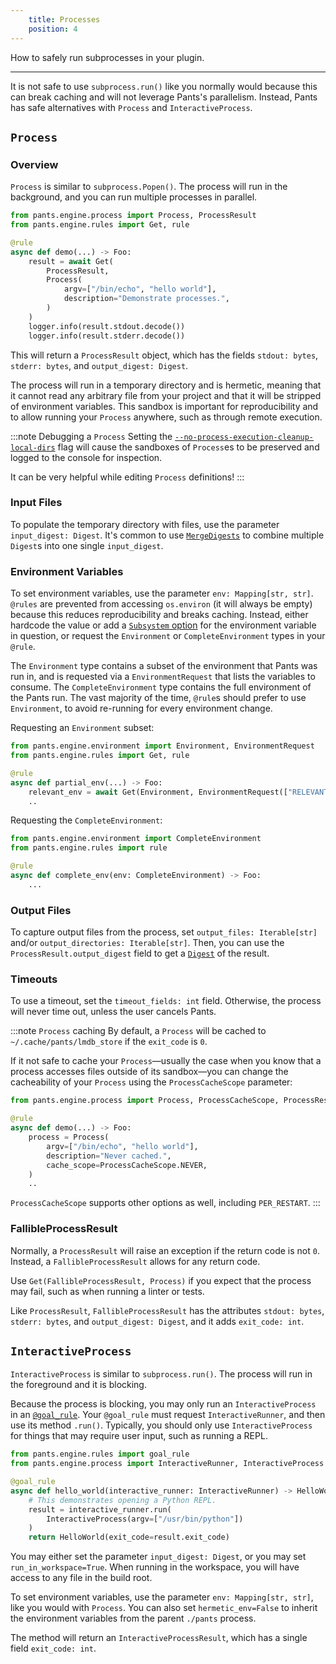 ```yaml
---
    title: Processes
    position: 4
---
```


How to safely run subprocesses in your plugin.

---

It is not safe to use `subprocess.run()` like you normally would because this can break caching and will not leverage Pants's parallelism. Instead, Pants has safe alternatives with `Process` and `InteractiveProcess`.

## `Process`

### Overview

`Process` is similar to `subprocess.Popen()`. The process will run in the background, and you can run multiple processes in parallel.

```python
from pants.engine.process import Process, ProcessResult
from pants.engine.rules import Get, rule

@rule
async def demo(...) -> Foo:
    result = await Get(
        ProcessResult,
        Process(
            argv=["/bin/echo", "hello world"],
            description="Demonstrate processes.",
        )
    )
    logger.info(result.stdout.decode())
    logger.info(result.stderr.decode())
```

This will return a `ProcessResult` object, which has the fields `stdout: bytes`, `stderr: bytes`, and `output_digest: Digest`.

The process will run in a temporary directory and is hermetic, meaning that it cannot read any arbitrary file from your project and that it will be stripped of environment variables. This sandbox is important for reproducibility and to allow running your `Process` anywhere, such as through remote execution.

:::note Debugging a `Process`
Setting the [`--no-process-execution-cleanup-local-dirs`](docs:rules-api-tips#debugging-look-inside-the-chroot) flag will cause the sandboxes of `Process`es to be preserved and logged to the console for inspection.

It can be very helpful while editing `Process` definitions!
:::

### Input Files

To populate the temporary directory with files, use the parameter `input_digest: Digest`. It's common to use [`MergeDigests`](docs:rules-api-file-system) to combine multiple `Digest`s into one single `input_digest`.

### Environment Variables

To set environment variables, use the parameter `env: Mapping[str, str]`. `@rules` are prevented from accessing `os.environ` (it will always be empty) because this reduces reproducibility and breaks caching. Instead, either hardcode the value or add a [`Subsystem` option](./options-and-subsystems.mdx) for the environment variable in question, or request the `Environment` or `CompleteEnvironment` types in your `@rule`.

The `Environment` type contains a subset of the environment that Pants was run in, and is requested via a `EnvironmentRequest` that lists the variables to consume. The `CompleteEnvironment` type contains the full environment of the Pants run. The vast majority of the time, `@rule`s should prefer to use `Environment`, to avoid re-running for every environment change.

Requesting an `Environment` subset:

```python
from pants.engine.environment import Environment, EnvironmentRequest
from pants.engine.rules import Get, rule

@rule
async def partial_env(...) -> Foo:
    relevant_env = await Get(Environment, EnvironmentRequest(["RELEVANT_VAR", "PATH"]))
    ..
```

Requesting the `CompleteEnvironment`:

```python
from pants.engine.environment import CompleteEnvironment
from pants.engine.rules import rule

@rule
async def complete_env(env: CompleteEnvironment) -> Foo:
    ...
```

### Output Files

To capture output files from the process, set `output_files: Iterable[str]` and/or `output_directories: Iterable[str]`. Then, you can use the `ProcessResult.output_digest` field to get a [`Digest`](docs:rules-api-file-system) of the result.

### Timeouts

To use a timeout, set the `timeout_fields: int` field. Otherwise, the process will never time out, unless the user cancels Pants.

:::note `Process` caching
By default, a `Process` will be cached to `~/.cache/pants/lmdb_store` if the `exit_code` is `0`.

If it not safe to cache your `Process`—usually the case when you know that a process accesses files outside of its sandbox—you can change the cacheability of your `Process` using the `ProcessCacheScope` parameter:

```python
from pants.engine.process import Process, ProcessCacheScope, ProcessResult

@rule
async def demo(...) -> Foo:
    process = Process(
        argv=["/bin/echo", "hello world"],
        description="Never cached.",
        cache_scope=ProcessCacheScope.NEVER,
    )
    ..
```

`ProcessCacheScope` supports other options as well, including `PER_RESTART`.
:::

### FallibleProcessResult

Normally, a `ProcessResult` will raise an exception if the return code is not `0`. Instead, a `FallibleProcessResult` allows for any return code.

Use `Get(FallibleProcessResult, Process)` if you expect that the process may fail, such as when running a linter or tests.

Like `ProcessResult`, `FallibleProcessResult` has the attributes `stdout: bytes`, `stderr: bytes`, and `output_digest: Digest`, and it adds `exit_code: int`.

## `InteractiveProcess`

`InteractiveProcess` is similar to `subprocess.run()`. The process will run in the foreground and it is blocking.

Because the process is blocking, you may only run an `InteractiveProcess` in an [`@goal_rule`](./goal-rules.mdx). Your `@goal_rule` must request `InteractiveRunner`, and then use its method `.run()`. Typically, you should only use `InteractiveProcess` for things that may require user input, such as running a REPL.

```python
from pants.engine.rules import goal_rule
from pants.engine.process import InteractiveRunner, InteractiveProcess

@goal_rule
async def hello_world(interactive_runner: InteractiveRunner) -> HelloWorld:
    # This demonstrates opening a Python REPL.
    result = interactive_runner.run(
        InteractiveProcess(argv=["/usr/bin/python"])
    )
    return HelloWorld(exit_code=result.exit_code)
```

You may either set the parameter `input_digest: Digest`, or you may set `run_in_workspace=True`. When running in the workspace, you will have access to any file in the build root.

To set environment variables, use the parameter `env: Mapping[str, str]`, like you would with `Process`. You can also set `hermetic_env=False` to inherit the environment variables from the parent `./pants` process.

The method will return an `InteractiveProcessResult`, which has a single field `exit_code: int`.
